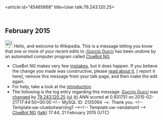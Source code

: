 <article id="45465868" title=User talk:79.243.120.25>
	<talkpage id="45465868" title="User talk:79.243.120.25">


== February 2015 ==
[[File:Information.svg|left|25px|alt=]] Hello, and welcome to Wikipedia. This is a message letting you know that one or more of your recent edits to [[:Guccio Gucci]] has been undone by an automated computer program called [[User:ClueBot NG|ClueBot NG]].
{{clear}}
* ClueBot NG makes very few [[User:ClueBot NG#Information About False Positives|mistakes]], but it does happen. If you believe the change you made was constructive, please [[User:ClueBot NG#Information About False Positives|read about it]], [{{User:ClueBot NG/Warnings/FPReport|2135064}} report it here], remove this message from your talk page, and then make the edit again.
* For help, take a look at the [[Wikipedia:Introduction|introduction]].
* The following is the log entry regarding this message: [[Guccio Gucci]] was [http://en.wikipedia.org/w/index.php?title=Guccio+Gucci&amp;diff=648210904&amp;oldid=628112403 changed] by [[Special:Contributions/79.243.120.25|79.243.120.25]] [[User:79.243.120.25|(u)]] [[User talk:79.243.120.25|(t)]] ANN scored at 0.931751 on 2015-02-21T17:44:50+00:00 &lt;!-- MySQL ID: 2135064 --&gt;. Thank you. &lt;!-- Template:uw-cluebotwarning1 --&gt;&lt;!-- Template:uw-vandalism1 --&gt; [[User:ClueBot NG|ClueBot NG]] ([[User talk:ClueBot NG|talk]]) 17:44, 21 February 2015 (UTC)
	</talkpage>
</article>